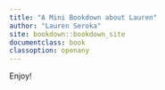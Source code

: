 ```yaml
---
title: "A Mini Bookdown about Lauren"
author: "Lauren Seroka"
site: bookdown::bookdown_site
documentclass: book
classoption: openany
---
```

Enjoy!
